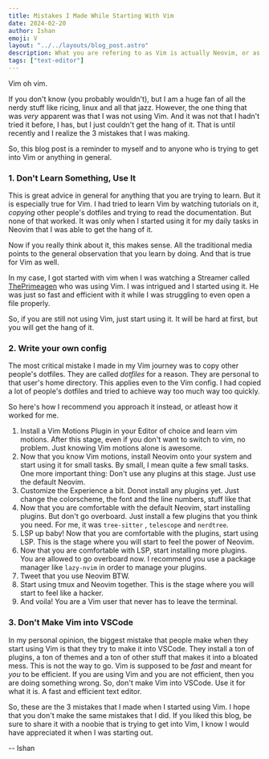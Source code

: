 ```yaml
---
title: Mistakes I Made While Starting With Vim 
date: 2024-02-20
author: Ishan
emoji: V 
layout: "../../layouts/blog_post.astro"
description: What you are refering to as Vim is actually Neovim, or as I've recently taken to calling it, NeoVim Or Vim...
tags: ["text-editor"]
---
```


Vim oh vim.

If you don't know (you probably wouldn't), but I am a huge fan of all the nerdy
stuff like ricing, linux and all that jazz. However, the one thing that was *very*
apparent was that I was not using Vim.
And it was not that I hadn't tried it before, I has, but I just couldn't get the
hang of it. That is until recently and I realize the 3 mistakes that I was making.

So, this blog post is a reminder to myself and to anyone who is trying to get into
Vim or anything in general.

### 1. Don't Learn Something, Use It

This is great advice in general for anything that you are trying to learn. But it
is especially true for Vim. I had tried to learn Vim by watching tutorials on it,
*copying* other people's dotfiles and trying to read the documentation. But none 
of that worked. It was only when I started using it for my daily tasks in Neovim
that I was able to get the hang of it.

Now if you really think about it, this makes sense. All the traditional media points
to the general observation that you learn by doing. And that is true for Vim as well.

In my case, I got started with vim when I was watching a Streamer called [ThePrimeagen](https://www.twitch.tv/theprimeagen) who was using Vim. I was intrigued and I started using it. 
He was just so fast and efficient with it while I was struggling to even open a file properly.

So, if you are still not using Vim, just start using it. It will be hard at first, but
you will get the hang of it.

### 2. Write your own config

The most critical mistake I made in my Vim journey was to copy other people's dotfiles.
They are called *dotfiles* for a reason. They are personal to that user's home directory.
This applies even to the Vim config. I had copied a lot of people's dotfiles and tried to
achieve way too much way too quickly.

So here's how I recommend you approach it instead, or atleast how it worked for me.

1. Install a Vim Motions Plugin in your Editor of choice and learn vim motions. After this stage, even if you don't want to switch to vim, no problem. Just knowing Vim motions alone is awesome.
2. Now that you know Vim motions, install Neovim onto your system and start using it for small tasks. By small, I mean 
quite a few small tasks. One more important thing: Don't use any plugins at this stage. Just use the default Neovim.
3. Customize the Experience a bit. Donot install any plugins yet. Just change the colorscheme, the font and the line numbers, stuff like that
4. Now that you are comfortable with the default Neovim, start installing plugins. But don't go overboard. Just install a few plugins that you think you need. For me, it was `tree-sitter` , `telescope` and `nerdtree`.
5. LSP up baby! Now that you are comfortable with the plugins, start using LSP. This is the stage where you will start to feel the power of Neovim.
6. Now that you are comfortable with LSP, start installing more plugins.
You are allowed to go overboard now. I recommend you use a package manager like `lazy-nvim` in order to manage your plugins.
7. Tweet that you use Neovim BTW.
8. Start using tmux and Neovim together. This is the stage where you will start to feel like a hacker.
9. And voila! You are a Vim user that never has to leave the terminal.

### 3. Don't Make Vim into VSCode

In my personal opinion, the biggest mistake that people make when they start using Vim is that they try to make it into VSCode. They install a ton of plugins, a ton of themes and a ton of other stuff that makes it into a bloated mess.
This is not the way to go. 
Vim is supposed to be *fast* and meant for *you* to be efficient. If you are using Vim and you are not efficient, then you are doing something wrong.
So, don't make Vim into VSCode. Use it for what it is. A fast and efficient text editor.

So, these are the 3 mistakes that I made when I started using Vim. I hope that you don't make the same mistakes that I did.
If you liked this blog, be sure to share it with a noobie that is trying to get into Vim, I know I would have appreciated it when I was starting out.

-- Ishan 
